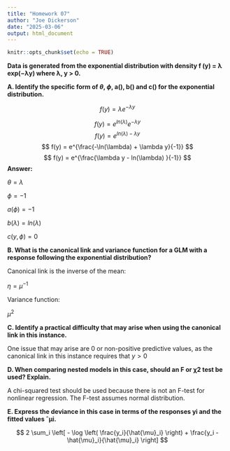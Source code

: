 ```yaml
---
title: "Homework 07"
author: "Joe Dickerson"
date: "2025-03-06"
output: html_document
---
```


```r
knitr::opts_chunk$set(echo = TRUE)
```

**Data is generated from the exponential distribution with density f (y) = λ exp(−λy) where λ, y > 0.**

**A. Identify the specific form of $\theta$, $\phi$, a(), b() and c() for the exponential distribution.**

$$
f(y) = \lambda e^{-\lambda y}
$$

$$
f(y) = e^{ln(\lambda)}e^{-\lambda y}
$$
$$
f(y) = e^{ln(\lambda)-\lambda y}
$$
$$
f(y) = e^{\frac{-\ln(\lambda) + \lambda y}{-1}}
$$
$$
f(y) = e^{\frac{\lambda y - ln(\lambda) }{-1}}
$$
**Answer:**

$\theta = \lambda$

$\phi = -1$

$a(\phi) = -1$

$b(\lambda) = ln(\lambda)$

$c(y, \phi) = 0$





**B. What is the canonical link and variance function for a GLM with a response following the exponential distribution?**

Canonical link is the inverse of the mean:

$\eta = \mu^{-1}$

Variance function:

$\mu^{2}$


**C. Identify a practical difficulty that may arise when using the canonical link in this instance.**

One issue that may arise are 0 or non-positive predictive values, as the canonical link in this instance requires that $y > 0$

**D. When comparing nested models in this case, should an F or χ2 test be used? Explain.**

A chi-squared test should be used because there is not an F-test for nonlinear regression. The F-test assumes normal distribution. 


**E. Express the deviance in this case in terms of the responses yi and the fitted values ˆμi.**

$$
2 \sum_i \left[ - \log \left( \frac{y_i}{\hat{\mu}_i} \right) + \frac{y_i - \hat{\mu}_i}{\hat{\mu}_i} \right]
$$